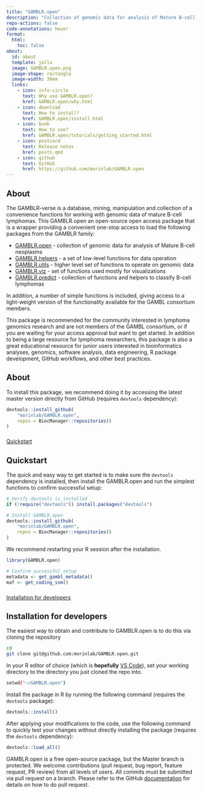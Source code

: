 ```yaml
---
title: "GAMBLR.open"
description: "Collection of genomic data for analysis of Mature B-cell neoplasms"
repo-actions: false
code-annotations: hover
format:
  html:
    toc: false
about:
  id: about
  template: jolla
  image: GAMBLR.open.png
  image-shape: rectangle
  image-width: 30em
  links:
    - icon: info-circle
      text: Why use GAMBLR.open?
      href: GAMBLR.open/why.html
    - icon: download
      text: How to install?
      href: GAMBLR.open/install.html
    - icon: book
      text: How to use?
      href: GAMBLR.open/tutorials/getting_started.html
    - icon: postcard
      text: Release notes
      href: posts.qmd
    - icon: github
      text: GitHub
      href: https://github.com/morinlab/GAMBLR.open
---
```


::: {#about}
:::

## About

The GAMBLR-verse is a database, mining, manipulation and collection of a convenience functions for working with genomic data of mature B-cell lymphomas. This GAMBLR.open an open-source open access package that is a wrapper providing a convenient one-stop access to load the following packages from the GAMBLR family:

- [GAMBLR.open](https://github.com/morinlab/GAMBLR.open) - collection of genomic
data for analysis of Mature B-cell neoplasms
- [GAMBLR.helpers](https://github.com/morinlab/GAMBLR.helpers) - a set of low-level functions for data operation
- [GAMBLR.utils](https://github.com/morinlab/GAMBLR.utils) - higher level set of functions to operate on genomic data
- [GAMBLR.viz](https://github.com/morinlab/GAMBLR.viz) - set of functions used mostly for visualizations
- [GAMBLR.predict](https://github.com/morinlab/GAMBLR.predict) - collection of functions and helpers to classify B-cell lymphomas

In addition, a number of simple functions is included, giving access to a light-weight version of the functionality available for the GAMBL consortium members.

::: {.callout-tip title="Who should use this package?"}
This package is recommended for the community interested in lymphoma genomics research and are not members of the GAMBL consortium, or if you are waiting for your access approval but want to get started. In addition to being a large resource for lymphoma researchers, this package is also a great educational resource for junior users interested in bioinformatics analyses, genomics, software analysis, data engineering, R package development, GitHub workflows, and other best practices.
:::


## About

To install this package, we recommend doing it by accessing the latest master version directly from GitHub (requires `devtools` dependency):

```r
devtools::install_github(
    "morinlab/GAMBLR.open",
    repos = BiocManager::repositories()
)
```


###

<div class="d-grid gap-2"><a class="btn btn-lg btn-primary" data-bs-toggle="collapse" href="#collapseQuickstart" role="button" aria-expanded="false" aria-controls="collapseQuickstart">Quickstart</a></div>

###

::: {#collapseQuickstart .collapse .multi-collapse}

## Quickstart

The quick and easy way to get started is to make sure the `devtools` dependency is installed, then install the GAMBLR.open and run the simplest functions to confirm successful setup:

```r
# Verify devtools is installed
if (!require("devtools")) install.packages("devtools")

# Install GAMBLR.open
devtools::install_github(
    "morinlab/GAMBLR.open",
    repos = BiocManager::repositories()
)
```

We recommend restarting your R session after the installation.

```r
library(GAMBLR.open)

# Confirm successful setup
metadata <- get_gambl_metadata()
maf <- get_coding_ssm()
```

:::

###

<div class="d-grid gap-2"><a class="btn btn-lg btn-primary" data-bs-toggle="collapse" href="#collapseDevelopers" role="button" aria-expanded="false" aria-controls="collapseDevelopers"  margin="100px">Installation for developers</a></div>

::: {#collapseDevelopers .collapse .multi-collapse}

## Installation for developers

The easiest way to obtain and contribute to GAMBLR.open is to do this via cloning the repository

```bash
cd
git clone git@github.com:morinlab/GAMBLR.open.git
```
In your R editor of choice (which is __**hopefully**__ [VS Code](https://code.visualstudio.com/)), set your working directory to the directory you just cloned the repo into.

```bash
setwd("~/GAMBLR.open")
```

Install the package in R by running the following command (requires the
`devtools` package):

```r
devtools::install()
```

After applying your modifications to the code, use the following command to
quickly test your changes without directly installing the package (requires the
`devtools` dependency):

```r
devtools::load_all()
```

GAMBLR.open is a free open-source package, but the Master branch is protected.
We welcome contributions (pull request, bug report, feature request, PR review)
from all levels of users. All commits must be submitted via pull request on a
branch. Please refer to the GitHub [documentation](https://docs.github.com/en/pull-requests/collaborating-with-pull-requests/proposing-changes-to-your-work-with-pull-requests/creating-a-pull-request) for details on how to do pull request.

:::
